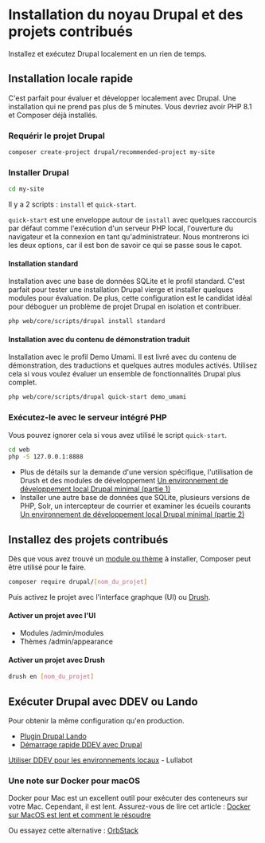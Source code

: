 
# Installation du noyau Drupal et des projets contribués

Installez et exécutez Drupal localement en un rien de temps.

## Installation locale rapide

C'est parfait pour évaluer et développer localement avec Drupal.
Une installation qui ne prend pas plus de 5 minutes. Vous devriez avoir PHP 8.1 et Composer déjà installés.

<Steps>

### Requérir le projet Drupal

```bash
composer create-project drupal/recommended-project my-site
```

### Installer Drupal

```bash
cd my-site
```

Il y a 2 scripts : `install` et `quick-start`.

`quick-start` est une enveloppe autour de `install` avec quelques raccourcis par défaut comme l'exécution d'un serveur PHP local, l'ouverture du navigateur et la connexion en tant qu'administrateur.
Nous montrerons ici les deux options, car il est bon de savoir ce qui se passe sous le capot.

#### Installation standard

Installation avec une base de données SQLite et le profil standard.
C'est parfait pour tester une installation Drupal vierge et installer quelques modules pour évaluation.
De plus, cette configuration est le candidat idéal pour déboguer un problème de projet Drupal en isolation et contribuer.

```bash
php web/core/scripts/drupal install standard
```

#### Installation avec du contenu de démonstration traduit

Installation avec le profil Demo Umami.
Il est livré avec du contenu de démonstration, des traductions et quelques autres modules activés. Utilisez cela si vous voulez évaluer un ensemble de fonctionnalités Drupal plus complet.

```bash
php web/core/scripts/drupal quick-start demo_umami
```

### Exécutez-le avec le serveur intégré PHP

Vous pouvez ignorer cela si vous avez utilisé le script `quick-start`.

```bash
cd web
php -S 127.0.0.1:8888
```
</Steps>

* Plus de détails sur la demande d'une version spécifique, l'utilisation de Drush et des modules de développement
[Un environnement de développement local Drupal minimal (partie 1)](https://colorfield.dev/blog/minimal-drupal-9-local-development-environment)
* Installer une autre base de données que SQLite, plusieurs versions de PHP, Solr, un intercepteur de courrier et examiner les écueils courants
[Un environnement de développement local Drupal minimal (partie 2)](https://colorfield.dev/blog/minimal-and-fast-drupal-environment-part-2)

## Installez des projets contribués

Dès que vous avez trouvé un [module ou thème](/build/modules-themes-distributions) à installer, Composer peut être utilisé pour le faire.

```bash
composer require drupal/[nom_du_projet]
```
Puis activez le projet avec l'interface graphque (UI) ou [Drush](/develop/toolkit-for-drupal-developers#drush-cli).

#### Activer un projet avec l'UI

- Modules /admin/modules
- Thèmes /admin/appearance

#### Activer un projet avec Drush

```bash
drush en [nom_du_projet]
```

## Exécuter Drupal avec DDEV ou Lando

Pour obtenir la même configuration qu'en production.

- [Plugin Drupal Lando](https://docs.lando.dev/drupal/)
- [Démarrage rapide DDEV avec Drupal](https://ddev.readthedocs.io/en/latest/users/quickstart/#drupal)

[Utiliser DDEV pour les environnements locaux](https://architecture.lullabot.com/adr/20211207-ddev-locals/) - Lullabot

### Une note sur Docker pour macOS

Docker pour Mac est un excellent outil pour exécuter des conteneurs sur votre Mac.
Cependant, il est lent. Assurez-vous de lire cet article :
[Docker sur MacOS est lent et comment le résoudre](https://www.paolomainardi.com/posts/docker-performance-macos/)

Ou essayez cette alternative : [OrbStack](https://orbstack.dev/)